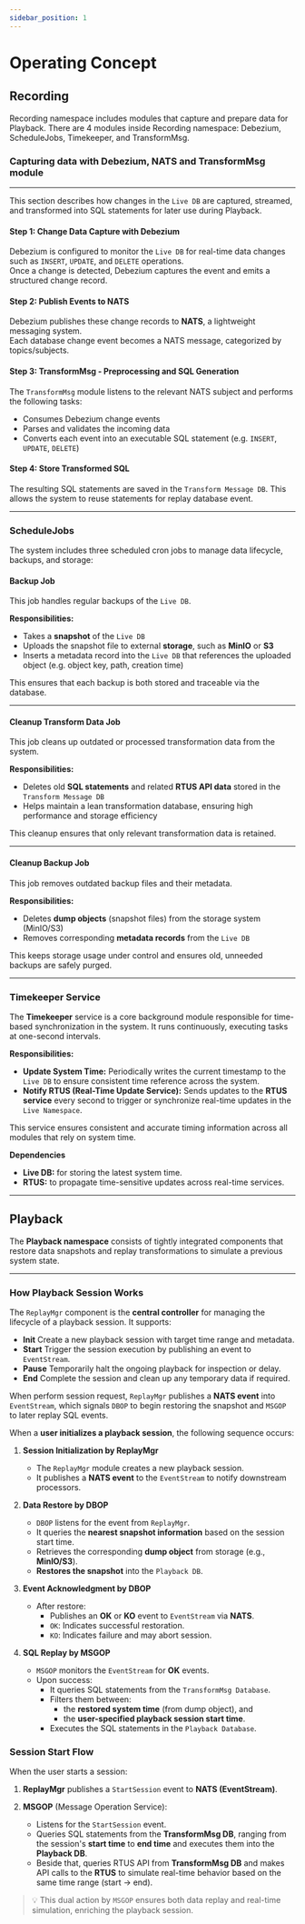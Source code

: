 ```yaml
---
sidebar_position: 1
---
```

# Operating Concept

## Recording

Recording namespace includes modules that capture and prepare data for Playback.
There are 4 modules inside Recording namespace: Debezium, ScheduleJobs, Timekeeper, and TransformMsg.

### Capturing data with Debezium, NATS and TransformMsg module
---
This section describes how changes in the `Live DB` are captured, streamed, and transformed into SQL statements for later use during Playback.

#### Step 1: Change Data Capture with Debezium

Debezium is configured to monitor the `Live DB` for real-time data changes such as `INSERT`, `UPDATE`, and `DELETE` operations.  
Once a change is detected, Debezium captures the event and emits a structured change record.

#### Step 2: Publish Events to NATS

Debezium publishes these change records to **NATS**, a lightweight messaging system.  
Each database change event becomes a NATS message, categorized by topics/subjects.

#### Step 3: TransformMsg - Preprocessing and SQL Generation

The `TransformMsg` module listens to the relevant NATS subject and performs the following tasks:

- Consumes Debezium change events
- Parses and validates the incoming data
- Converts each event into an executable SQL statement (e.g. `INSERT`, `UPDATE`, `DELETE`)

#### Step 4: Store Transformed SQL

The resulting SQL statements are saved in the `Transform Message DB`. This allows the system to reuse statements for replay database event.

---
### ScheduleJobs

The system includes three scheduled cron jobs to manage data lifecycle, backups, and storage:

#### Backup Job

This job handles regular backups of the `Live DB`.

**Responsibilities:**
- Takes a **snapshot** of the `Live DB`
- Uploads the snapshot file to external **storage**, such as **MinIO** or **S3**
- Inserts a metadata record into the `Live DB` that references the uploaded object (e.g. object key, path, creation time)

This ensures that each backup is both stored and traceable via the database.

---

#### Cleanup Transform Data Job

This job cleans up outdated or processed transformation data from the system.

**Responsibilities:**
- Deletes old **SQL statements** and related **RTUS API data** stored in the `Transform Message DB`
- Helps maintain a lean transformation database, ensuring high performance and storage efficiency

This cleanup ensures that only relevant transformation data is retained.

---

#### Cleanup Backup Job

This job removes outdated backup files and their metadata.

**Responsibilities:**
- Deletes **dump objects** (snapshot files) from the storage system (MinIO/S3)
- Removes corresponding **metadata records** from the `Live DB`

This keeps storage usage under control and ensures old, unneeded backups are safely purged.

---

### Timekeeper Service

The **Timekeeper** service is a core background module responsible for time-based synchronization in the system. It runs continuously, executing tasks at one-second intervals.

**Responsibilities:**
- **Update System Time:** Periodically writes the current timestamp to the `Live DB` to ensure consistent time reference across the system.
- **Notify RTUS (Real-Time Update Service):** Sends updates to the **RTUS service** every second to trigger or synchronize real-time updates in the `Live Namespace`.

This service ensures consistent and accurate timing information across all modules that rely on system time.

**Dependencies**
- **Live DB:** for storing the latest system time.
- **RTUS:** to propagate time-sensitive updates across real-time services.

---

## Playback

The **Playback namespace** consists of tightly integrated components that restore data snapshots and replay transformations to simulate a previous system state.

---

### How Playback Session Works

The `ReplayMgr` component is the **central controller** for managing the lifecycle of a playback session. It supports:

- **Init** Create a new playback session with target time range and metadata.
- **Start** Trigger the session execution by publishing an event to `EventStream`.
- **Pause** Temporarily halt the ongoing playback for inspection or delay.
- **End** Complete the session and clean up any temporary data if required.

When perform session request, `ReplayMgr` publishes a **NATS event** into `EventStream`, which signals `DBOP` to begin restoring the snapshot and `MSGOP` to later replay SQL events.

When a **user initializes a playback session**, the following sequence occurs:

1. **Session Initialization by ReplayMgr**
   - The `ReplayMgr` module creates a new playback session.
   - It publishes a **NATS event** to the `EventStream` to notify downstream processors.

2. **Data Restore by DBOP**
   - `DBOP` listens for the event from `ReplayMgr`.
   - It queries the **nearest snapshot information** based on the session start time.
   - Retrieves the corresponding **dump object** from storage (e.g., **MinIO/S3**).
   - **Restores the snapshot** into the `Playback DB`.

3. **Event Acknowledgment by DBOP**
   - After restore:
     - Publishes an **OK** or **KO** event to `EventStream` via **NATS**.
     - `OK`: Indicates successful restoration.
     - `KO`: Indicates failure and may abort session.

4. **SQL Replay by MSGOP**
   - `MSGOP` monitors the `EventStream` for **OK** events.
   - Upon success:
     - It queries SQL statements from the `TransformMsg Database`.
     - Filters them between:
       - the **restored system time** (from dump object), and
       - the **user-specified playback session start time**.
     - Executes the SQL statements in the `Playback Database`.


### Session Start Flow

When the user starts a session:

1. **ReplayMgr** publishes a `StartSession` event to **NATS (EventStream)**.

2. **MSGOP** (Message Operation Service):
   - Listens for the `StartSession` event.
   - Queries SQL statements from the **TransformMsg DB**, ranging from the session's **start time** to **end time** and executes them into the **Playback DB**.
   - Beside that, queries RTUS API from **TransformMsg DB** and makes API calls to the **RTUS** to simulate real-time behavior based on the same time range (start → end).


> 💡 This dual action by `MSGOP` ensures both data replay and real-time simulation, enriching the playback session.
